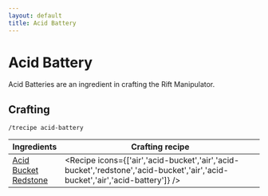 ```yaml
---
layout: default
title: Acid Battery
---
```



Acid Battery
===================

Acid Batteries are an ingredient in crafting the Rift Manipulator.

## Crafting

`/trecipe acid-battery`

| Ingredients | Crafting recipe |
| ----------- | --------------- |
| [Acid Bucket](/planets#buckets)<br/>[Redstone](https://minecraft.wiki/w/Redstone) | <Recipe icons={['air','acid-bucket','air','acid-bucket','redstone','acid-bucket','air','acid-bucket','air','acid-battery']} /> |

